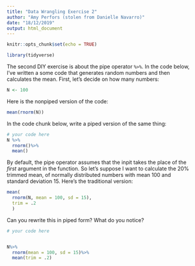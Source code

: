 ```yaml
---
title: "Data Wrangling Exercise 2"
author: "Amy Perfors (stolen from Danielle Navarro)"
date: "18/12/2019"
output: html_document
---
```


```r
knitr::opts_chunk$set(echo = TRUE)
```


```r
library(tidyverse)
```

The second DIY exercise is about the pipe operator `%>%`. In the code below, I've written a some code that generates random numbers and then calculates the mean. First, let's decide on how many numbers:

```r
N <- 100
```

Here is the nonpiped version of the code:

```r
mean(rnorm(N))
```

In the code chunk below, write a piped version of the same thing:

```r
# your code here
N %>%
  rnorm()%>%
  mean()
```

By default, the pipe operator assumes that the inpit takes the place of the *first* argument in the function. So let's suppose I want to calculate the 20% trimmed mean, of normally distributed numbers with mean 100 and standard deviation 15. Here's the traditional version:

```r
mean(
  rnorm(N, mean = 100, sd = 15),
  trim = .2
  )
```

Can you rewrite this in piped form? What do you notice?

```r
# your code here


N%>%
  rnorm(mean = 100, sd = 15)%>%
  mean(trim = .2)

```

